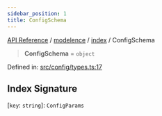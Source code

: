 ```yaml
---
sidebar_position: 1
title: ConfigSchema
---
```


[API Reference](/api-reference/modelence/index/type-aliases/../../../index) / [modelence](/api-reference/modelence/index/type-aliases/../../index) / [index](/api-reference/modelence/index/type-aliases/../index) / ConfigSchema

> **ConfigSchema** = `object`

Defined in: [src/config/types.ts:17](https://github.com/modelence/modelence/blob/b347ad308b6a166a03df517423f8fa308a35f958/packages/modelence/src/config/types.ts#L17)

## Index Signature

\[`key`: `string`\]: `ConfigParams`

